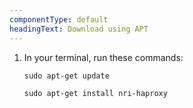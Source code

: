 ```yaml
---
componentType: default
headingText: Download using APT
---
```


1. In your terminal, run these commands:

    ```shell
    sudo apt-get update
    ```

    ```shell
    sudo apt-get install nri-haproxy
    ```